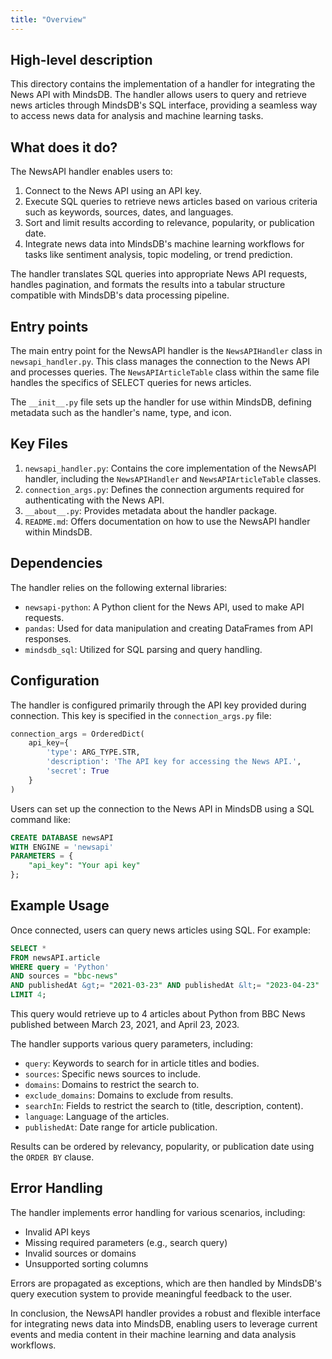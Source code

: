 ```yaml
---
title: "Overview"
---
```


## High-level description
This directory contains the implementation of a handler for integrating the News API with MindsDB. The handler allows users to query and retrieve news articles through MindsDB's SQL interface, providing a seamless way to access news data for analysis and machine learning tasks.

## What does it do?
The NewsAPI handler enables users to:
1. Connect to the News API using an API key.
2. Execute SQL queries to retrieve news articles based on various criteria such as keywords, sources, dates, and languages.
3. Sort and limit results according to relevance, popularity, or publication date.
4. Integrate news data into MindsDB's machine learning workflows for tasks like sentiment analysis, topic modeling, or trend prediction.

The handler translates SQL queries into appropriate News API requests, handles pagination, and formats the results into a tabular structure compatible with MindsDB's data processing pipeline.

## Entry points
The main entry point for the NewsAPI handler is the `NewsAPIHandler` class in `newsapi_handler.py`. This class manages the connection to the News API and processes queries. The `NewsAPIArticleTable` class within the same file handles the specifics of SELECT queries for news articles.

The `__init__.py` file sets up the handler for use within MindsDB, defining metadata such as the handler's name, type, and icon.

## Key Files
1. `newsapi_handler.py`: Contains the core implementation of the NewsAPI handler, including the `NewsAPIHandler` and `NewsAPIArticleTable` classes.
2. `connection_args.py`: Defines the connection arguments required for authenticating with the News API.
3. `__about__.py`: Provides metadata about the handler package.
4. `README.md`: Offers documentation on how to use the NewsAPI handler within MindsDB.

## Dependencies
The handler relies on the following external libraries:
- `newsapi-python`: A Python client for the News API, used to make API requests.
- `pandas`: Used for data manipulation and creating DataFrames from API responses.
- `mindsdb_sql`: Utilized for SQL parsing and query handling.

## Configuration
The handler is configured primarily through the API key provided during connection. This key is specified in the `connection_args.py` file:

```python
connection_args = OrderedDict(
    api_key={
        'type': ARG_TYPE.STR,
        'description': 'The API key for accessing the News API.',
        'secret': True
    }
)
```

Users can set up the connection to the News API in MindsDB using a SQL command like:

```sql
CREATE DATABASE newsAPI
WITH ENGINE = 'newsapi'
PARAMETERS = {
    "api_key": "Your api key"
};
```

## Example Usage
Once connected, users can query news articles using SQL. For example:

```sql
SELECT *
FROM newsAPI.article
WHERE query = 'Python'
AND sources = "bbc-news"
AND publishedAt &gt;= "2021-03-23" AND publishedAt &lt;= "2023-04-23"
LIMIT 4;
```

This query would retrieve up to 4 articles about Python from BBC News published between March 23, 2021, and April 23, 2023.

The handler supports various query parameters, including:
- `query`: Keywords to search for in article titles and bodies.
- `sources`: Specific news sources to include.
- `domains`: Domains to restrict the search to.
- `exclude_domains`: Domains to exclude from results.
- `searchIn`: Fields to restrict the search to (title, description, content).
- `language`: Language of the articles.
- `publishedAt`: Date range for article publication.

Results can be ordered by relevancy, popularity, or publication date using the `ORDER BY` clause.

## Error Handling
The handler implements error handling for various scenarios, including:
- Invalid API keys
- Missing required parameters (e.g., search query)
- Invalid sources or domains
- Unsupported sorting columns

Errors are propagated as exceptions, which are then handled by MindsDB's query execution system to provide meaningful feedback to the user.

In conclusion, the NewsAPI handler provides a robust and flexible interface for integrating news data into MindsDB, enabling users to leverage current events and media content in their machine learning and data analysis workflows.